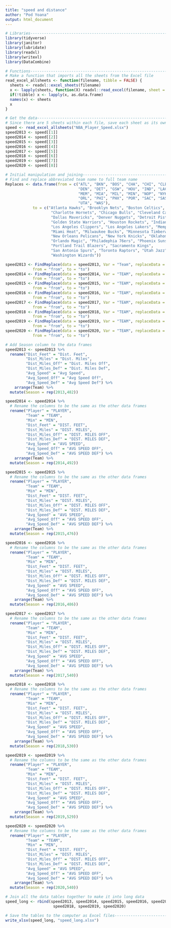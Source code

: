 ```yaml
---
title: "speed and distance"
author: "Pod Yoana"
output: html_document
---
```


```r
# Libraries---------------------------------------------------------------------
library(tidyverse)
library(janitor)
library(lubridate)
library(readxl)
library(writexl)
library(DataCombine)
```

```r
# Functions---------------------------------------------------------------------
# Make a function that imports all the sheets from the Excel file
read_excel_allsheets <- function(filename, tibble = FALSE) {
  sheets <- readxl::excel_sheets(filename)
  x <- lapply(sheets, function(X) readxl::read_excel(filename, sheet = X))
  if(!tibble) x <- lapply(x, as.data.frame)
  names(x) <- sheets
  x
}
```

```r
# Get the data------------------------------------------------------------------
# Since there are 5 sheets within each file, save each sheet as its own table
speed <- read_excel_allsheets("NBA_Player_Speed.xlsx")
speed2013 <- speed[[1]]
speed2014 <- speed[[2]]
speed2015 <- speed[[3]]
speed2016 <- speed[[4]]
speed2017 <- speed[[5]]
speed2018 <- speed[[6]]
speed2019 <- speed[[7]]
speed2020 <- speed[[8]]
```

```r
# Initial manipulation and joining----------------------------------------------
# Find and replace abbreviated team name to full team name
Replaces <- data.frame(from = c("ATL", "BKN", "BOS", "CHA", "CHI", "CLE", "DAL", 
                                "DEN", "DET", "GSW", "HOU", "IND", "LAC", "LAL", 
                                "MEM", "MIA", "MIL", "MIN", "NOP", "NYK", "OKC", 
                                "ORL", "PHI", "PHX", "POR", "SAC", "SAS", "TOR", 
                                "UTA", "WAS"),
            to = c("Atlanta Hawks", "Brooklyn Nets", "Boston Celtics", 
                    "Charlotte Hornets", "Chicago Bulls", "Cleveland Cavaliers", 
                    "Dallas Mavericks", "Denver Nuggets", "Detroit Pistons", 
                    "Golden State Warriors", "Houston Rockets", "Indiana Pacers", 
                    "Los Angeles Clippers", "Los Angeles Lakers", "Memphis Grizzlies", 
                    "Miami Heat", "Milwaukee Bucks", "Minnesota Timberwolves", 
                    "New Orleans Pelicans", "New York Knicks", "Oklahoma City Thunder", 
                    "Orlando Magic", "Philadephia 76ers", "Phoenix Suns", 
                    "Portland Trail Blazers", "Sacramento Kings", 
                    "San Antonio Spurs", "Toronto Raptors", "Utah Jazz", 
                    "Washington Wizards"))

speed2013 <- FindReplace(data = speed2013, Var = "Team", replaceData = Replaces, 
            from = "from", to = "to")
speed2014 <- FindReplace(data = speed2014, Var = "TEAM", replaceData = Replaces, 
            from = "from", to = "to")
speed2015 <- FindReplace(data = speed2015, Var = "TEAM", replaceData = Replaces, 
            from = "from", to = "to")
speed2016 <- FindReplace(data = speed2016, Var = "TEAM", replaceData = Replaces, 
            from = "from", to = "to")
speed2017 <- FindReplace(data = speed2017, Var = "TEAM", replaceData = Replaces, 
            from = "from", to = "to")
speed2018 <- FindReplace(data = speed2018, Var = "TEAM", replaceData = Replaces, 
            from = "from", to = "to")
speed2019 <- FindReplace(data = speed2019, Var = "TEAM", replaceData = Replaces, 
            from = "from", to = "to")
speed2020 <- FindReplace(data = speed2020, Var = "TEAM", replaceData = Replaces, 
            from = "from", to = "to")

# Add Season column to the data frames
speed2013 <- speed2013 %>%
  rename("Dist_Feet" = "Dist. Feet",
         "Dist_Miles" = "Dist. Miles",
         "Dist_Miles_Off" = "Dist. Miles Off",
         "Dist_Miles_Def" = "Dist. Miles Def",
         "Avg_Speed" = "Avg Speed",
         "Avg_Speed_Off" = "Avg Speed Off",
         "Avg_Speed_Def" = "Avg Speed Def") %>%
    arrange(Team) %>%
  mutate(Season = rep(2013,482))

speed2014 <- speed2014 %>%
  # Rename the columns to be the same as the other data frames
  rename("Player" = "PLAYER",
         "Team" = "TEAM",
         "Min" = "MIN",
         "Dist_Feet" = "DIST. FEET",
         "Dist_Miles" = "DIST. MILES",
         "Dist_Miles_Off" = "DIST. MILES OFF",
         "Dist_Miles_Def" = "DIST. MILES DEF",
         "Avg_Speed" = "AVG SPEED",
         "Avg_Speed_Off" = "AVG SPEED OFF",
         "Avg_Speed_Def" = "AVG SPEED DEF") %>%
    arrange(Team) %>%
  mutate(Season = rep(2014,492))

speed2015 <- speed2015 %>%
  # Rename the columns to be the same as the other data frames
  rename("Player" = "PLAYER",
         "Team" = "TEAM",
         "Min" = "MIN",
         "Dist_Feet" = "DIST. FEET",
         "Dist_Miles" = "DIST. MILES",
         "Dist_Miles_Off" = "DIST. MILES OFF",
         "Dist_Miles_Def" = "DIST. MILES DEF",
         "Avg_Speed" = "AVG SPEED",
         "Avg_Speed_Off" = "AVG SPEED OFF",
         "Avg_Speed_Def" = "AVG SPEED DEF") %>%
    arrange(Team) %>%
  mutate(Season = rep(2015,476))

speed2016 <- speed2016 %>%
  # Rename the columns to be the same as the other data frames
  rename("Player" = "PLAYER",
         "Team" = "TEAM",
         "Min" = "MIN",
         "Dist_Feet" = "DIST. FEET",
         "Dist_Miles" = "DIST. MILES",
         "Dist_Miles_Off" = "DIST. MILES OFF",
         "Dist_Miles_Def" = "DIST. MILES DEF",
         "Avg_Speed" = "AVG SPEED",
         "Avg_Speed_Off" = "AVG SPEED OFF",
         "Avg_Speed_Def" = "AVG SPEED DEF") %>%
    arrange(Team) %>%
  mutate(Season = rep(2016,486))

speed2017 <- speed2017 %>%
  # Rename the columns to be the same as the other data frames
  rename("Player" = "PLAYER",
         "Team" = "TEAM",
         "Min" = "MIN",
         "Dist_Feet" = "DIST. FEET",
         "Dist_Miles" = "DIST. MILES",
         "Dist_Miles_Off" = "DIST. MILES OFF",
         "Dist_Miles_Def" = "DIST. MILES DEF",
         "Avg_Speed" = "AVG SPEED",
         "Avg_Speed_Off" = "AVG SPEED OFF",
         "Avg_Speed_Def" = "AVG SPEED DEF") %>%
    arrange(Team) %>%
  mutate(Season = rep(2017,540))

speed2018 <- speed2018 %>%
  # Rename the columns to be the same as the other data frames
  rename("Player" = "PLAYER",
         "Team" = "TEAM",
         "Min" = "MIN",
         "Dist_Feet" = "DIST. FEET",
         "Dist_Miles" = "DIST. MILES",
         "Dist_Miles_Off" = "DIST. MILES OFF",
         "Dist_Miles_Def" = "DIST. MILES DEF",
         "Avg_Speed" = "AVG SPEED",
         "Avg_Speed_Off" = "AVG SPEED OFF",
         "Avg_Speed_Def" = "AVG SPEED DEF") %>%
    arrange(Team) %>%
  mutate(Season = rep(2018,530))

speed2019 <- speed2019 %>%
  # Rename the columns to be the same as the other data frames
  rename("Player" = "PLAYER",
         "Team" = "TEAM",
         "Min" = "MIN",
         "Dist_Feet" = "DIST. FEET",
         "Dist_Miles" = "DIST. MILES",
         "Dist_Miles_Off" = "DIST. MILES OFF",
         "Dist_Miles_Def" = "DIST. MILES DEF",
         "Avg_Speed" = "AVG SPEED",
         "Avg_Speed_Off" = "AVG SPEED OFF",
         "Avg_Speed_Def" = "AVG SPEED DEF") %>%
    arrange(Team) %>%
  mutate(Season = rep(2019,529))

speed2020 <- speed2020 %>%
  # Rename the columns to be the same as the other data frames
  rename("Player" = "PLAYER",
         "Team" = "TEAM",
         "Min" = "MIN",
         "Dist_Feet" = "DIST. FEET",
         "Dist_Miles" = "DIST. MILES",
         "Dist_Miles_Off" = "DIST. MILES OFF",
         "Dist_Miles_Def" = "DIST. MILES DEF",
         "Avg_Speed" = "AVG SPEED",
         "Avg_Speed_Off" = "AVG SPEED OFF",
         "Avg_Speed_Def" = "AVG SPEED DEF") %>%
    arrange(Team) %>%
  mutate(Season = rep(2020,540))

# Join all the data tables together to make it into long data
speed_long <- rbind(speed2013, speed2014, speed2015, speed2016, speed2017, 
                     speed2018, speed2019, speed2020)
```

```r
# Save the tables to the computer as Excel files--------------------------------
write_xlsx(speed_long, "speed_long.xlsx")
```